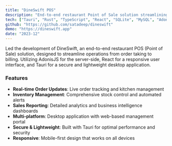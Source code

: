 ```yaml
---
title: "DineSwift POS"
description: "End-to-end restaurant Point of Sale solution streamlining operations from order taking to billing"
tech: ["Tauri", "Rust", "TypeScript", "React", "SQLite", "MySQL", "AdonisJs"]
github: "https://github.com/satadeep/dineswift"
demo: "https://dineswift.app"
date: "2023-12"
---
```


Led the development of DineSwift, an end-to-end restaurant POS (Point of Sale) solution, designed to streamline operations from order taking to billing. Utilizing AdonisJS for the server-side, React for a responsive user interface, and Tauri for a secure and lightweight desktop application.

### Features
- **Real-time Order Updates**: Live order tracking and kitchen management
- **Inventory Management**: Comprehensive stock control and automated alerts
- **Sales Reporting**: Detailed analytics and business intelligence dashboards
- **Multi-platform**: Desktop application with web-based management portal
- **Secure & Lightweight**: Built with Tauri for optimal performance and security
- **Responsive**: Mobile-first design that works on all devices
